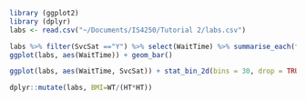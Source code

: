
```r
library (ggplot2)
library (dplyr)
labs <- read.csv("~/Documents/IS4250/Tutorial 2/labs.csv")

labs %>% filter(SvcSat =="Y") %>% select(WaitTime) %>% summarise_each(funs(mean))
ggplot(labs, aes(WaitTime)) + geom_bar()

ggplot(labs, aes(WaitTime, SvcSat)) + stat_bin_2d(bins = 30, drop = TRUE)

dplyr::mutate(labs, BMI=WT/(HT*HT))
```
